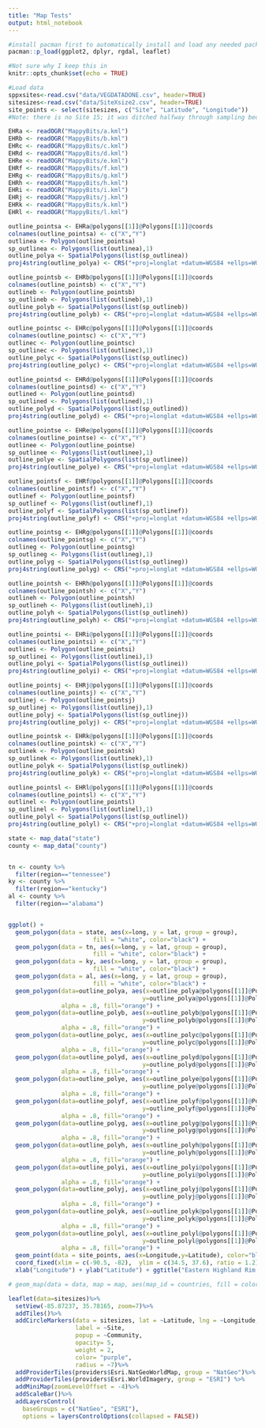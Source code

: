 ```yaml
---
title: "Map Tests"
output: html_notebook
---
```


```r
#install pacman first to automatically install and load any needed packages
pacman::p_load(ggplot2, dplyr, rgdal, leaflet)

#Not sure why I keep this in
knitr::opts_chunk$set(echo = TRUE)

#Load data
sppxsites<-read.csv("data/VEGDATADONE.csv", header=TRUE)
sitesizes<-read.csv("data/SiteXsize2.csv", header=TRUE)
site_points <- select(sitesizes, c("Site", "Latitude", "Longitude"))
#Note: there is no Site 15; it was ditched halfway through sampling because it was not independent from Site 14.
```

```r
EHRa <- readOGR("MappyBits/a.kml")
EHRb <- readOGR("MappyBits/b.kml")
EHRc <- readOGR("MappyBits/c.kml")
EHRd <- readOGR("MappyBits/d.kml")
EHRe <- readOGR("MappyBits/e.kml")
EHRf <- readOGR("MappyBits/f.kml")
EHRg <- readOGR("MappyBits/g.kml")
EHRh <- readOGR("MappyBits/h.kml")
EHRi <- readOGR("MappyBits/i.kml")
EHRj <- readOGR("MappyBits/j.kml")
EHRk <- readOGR("MappyBits/k.kml")
EHRl <- readOGR("MappyBits/l.kml")

outline_pointsa <- EHRa@polygons[[1]]@Polygons[[1]]@coords
colnames(outline_pointsa) <- c("X","Y")
outlinea <- Polygon(outline_pointsa)
sp_outlinea <- Polygons(list(outlinea),1)
outline_polya <- SpatialPolygons(list(sp_outlinea))
proj4string(outline_polya) <- CRS("+proj=longlat +datum=WGS84 +ellps=WGS84")

outline_pointsb <- EHRb@polygons[[1]]@Polygons[[1]]@coords
colnames(outline_pointsb) <- c("X","Y")
outlineb <- Polygon(outline_pointsb)
sp_outlineb <- Polygons(list(outlineb),1)
outline_polyb <- SpatialPolygons(list(sp_outlineb))
proj4string(outline_polyb) <- CRS("+proj=longlat +datum=WGS84 +ellps=WGS84")

outline_pointsc <- EHRc@polygons[[1]]@Polygons[[1]]@coords
colnames(outline_pointsc) <- c("X","Y")
outlinec <- Polygon(outline_pointsc)
sp_outlinec <- Polygons(list(outlinec),1)
outline_polyc <- SpatialPolygons(list(sp_outlinec))
proj4string(outline_polyc) <- CRS("+proj=longlat +datum=WGS84 +ellps=WGS84")

outline_pointsd <- EHRd@polygons[[1]]@Polygons[[1]]@coords
colnames(outline_pointsd) <- c("X","Y")
outlined <- Polygon(outline_pointsd)
sp_outlined <- Polygons(list(outlined),1)
outline_polyd <- SpatialPolygons(list(sp_outlined))
proj4string(outline_polyd) <- CRS("+proj=longlat +datum=WGS84 +ellps=WGS84")

outline_pointse <- EHRe@polygons[[1]]@Polygons[[1]]@coords
colnames(outline_pointse) <- c("X","Y")
outlinee <- Polygon(outline_pointse)
sp_outlinee <- Polygons(list(outlinee),1)
outline_polye <- SpatialPolygons(list(sp_outlinee))
proj4string(outline_polye) <- CRS("+proj=longlat +datum=WGS84 +ellps=WGS84")

outline_pointsf <- EHRf@polygons[[1]]@Polygons[[1]]@coords
colnames(outline_pointsf) <- c("X","Y")
outlinef <- Polygon(outline_pointsf)
sp_outlinef <- Polygons(list(outlinef),1)
outline_polyf <- SpatialPolygons(list(sp_outlinef))
proj4string(outline_polyf) <- CRS("+proj=longlat +datum=WGS84 +ellps=WGS84")

outline_pointsg <- EHRg@polygons[[1]]@Polygons[[1]]@coords
colnames(outline_pointsg) <- c("X","Y")
outlineg <- Polygon(outline_pointsg)
sp_outlineg <- Polygons(list(outlineg),1)
outline_polyg <- SpatialPolygons(list(sp_outlineg))
proj4string(outline_polyg) <- CRS("+proj=longlat +datum=WGS84 +ellps=WGS84")

outline_pointsh <- EHRh@polygons[[1]]@Polygons[[1]]@coords
colnames(outline_pointsh) <- c("X","Y")
outlineh <- Polygon(outline_pointsh)
sp_outlineh <- Polygons(list(outlineh),1)
outline_polyh <- SpatialPolygons(list(sp_outlineh))
proj4string(outline_polyh) <- CRS("+proj=longlat +datum=WGS84 +ellps=WGS84")

outline_pointsi <- EHRi@polygons[[1]]@Polygons[[1]]@coords
colnames(outline_pointsi) <- c("X","Y")
outlinei <- Polygon(outline_pointsi)
sp_outlinei <- Polygons(list(outlinei),1)
outline_polyi <- SpatialPolygons(list(sp_outlinei))
proj4string(outline_polyi) <- CRS("+proj=longlat +datum=WGS84 +ellps=WGS84")

outline_pointsj <- EHRj@polygons[[1]]@Polygons[[1]]@coords
colnames(outline_pointsj) <- c("X","Y")
outlinej <- Polygon(outline_pointsj)
sp_outlinej <- Polygons(list(outlinej),1)
outline_polyj <- SpatialPolygons(list(sp_outlinej))
proj4string(outline_polyj) <- CRS("+proj=longlat +datum=WGS84 +ellps=WGS84")

outline_pointsk <- EHRk@polygons[[1]]@Polygons[[1]]@coords
colnames(outline_pointsk) <- c("X","Y")
outlinek <- Polygon(outline_pointsk)
sp_outlinek <- Polygons(list(outlinek),1)
outline_polyk <- SpatialPolygons(list(sp_outlinek))
proj4string(outline_polyk) <- CRS("+proj=longlat +datum=WGS84 +ellps=WGS84")

outline_pointsl <- EHRl@polygons[[1]]@Polygons[[1]]@coords
colnames(outline_pointsl) <- c("X","Y")
outlinel <- Polygon(outline_pointsl)
sp_outlinel <- Polygons(list(outlinel),1)
outline_polyl <- SpatialPolygons(list(sp_outlinel))
proj4string(outline_polyl) <- CRS("+proj=longlat +datum=WGS84 +ellps=WGS84")
```

```r
state <- map_data("state")
county <- map_data("county")


tn <- county %>% 
  filter(region=="tennessee")
ky <- county %>% 
  filter(region=="kentucky")
al <- county %>% 
  filter(region=="alabama")


ggplot() +  
  geom_polygon(data = state, aes(x=long, y = lat, group = group),
                        fill = "white", color="black") +
  geom_polygon(data = tn, aes(x=long, y = lat, group = group),
                        fill = "white", color="black") +
  geom_polygon(data = ky, aes(x=long, y = lat, group = group),
                        fill = "white", color="black") +
  geom_polygon(data = al, aes(x=long, y = lat, group = group),
                        fill = "white", color="black") +
  geom_polygon(data=outline_polya, aes(x=outline_polya@polygons[[1]]@Polygons[[1]]@coords[,1],
                                      y=outline_polya@polygons[[1]]@Polygons[[1]]@coords[,2]),
               alpha = .8, fill="orange") +
  geom_polygon(data=outline_polyb, aes(x=outline_polyb@polygons[[1]]@Polygons[[1]]@coords[,1],
                                      y=outline_polyb@polygons[[1]]@Polygons[[1]]@coords[,2]),
               alpha = .8, fill="orange") +
  geom_polygon(data=outline_polyc, aes(x=outline_polyc@polygons[[1]]@Polygons[[1]]@coords[,1],
                                      y=outline_polyc@polygons[[1]]@Polygons[[1]]@coords[,2]),
               alpha = .8, fill="orange") +
  geom_polygon(data=outline_polyd, aes(x=outline_polyd@polygons[[1]]@Polygons[[1]]@coords[,1],
                                      y=outline_polyd@polygons[[1]]@Polygons[[1]]@coords[,2]),
               alpha = .8, fill="orange") +
  geom_polygon(data=outline_polye, aes(x=outline_polye@polygons[[1]]@Polygons[[1]]@coords[,1],
                                      y=outline_polye@polygons[[1]]@Polygons[[1]]@coords[,2]),
               alpha = .8, fill="orange") +
  geom_polygon(data=outline_polyf, aes(x=outline_polyf@polygons[[1]]@Polygons[[1]]@coords[,1],
                                      y=outline_polyf@polygons[[1]]@Polygons[[1]]@coords[,2]),
               alpha = .8, fill="orange") +
  geom_polygon(data=outline_polyg, aes(x=outline_polyg@polygons[[1]]@Polygons[[1]]@coords[,1],
                                      y=outline_polyg@polygons[[1]]@Polygons[[1]]@coords[,2]),
               alpha = .8, fill="orange") +
  geom_polygon(data=outline_polyh, aes(x=outline_polyh@polygons[[1]]@Polygons[[1]]@coords[,1],
                                      y=outline_polyh@polygons[[1]]@Polygons[[1]]@coords[,2]),
               alpha = .8, fill="orange") +
  geom_polygon(data=outline_polyi, aes(x=outline_polyi@polygons[[1]]@Polygons[[1]]@coords[,1],
                                      y=outline_polyi@polygons[[1]]@Polygons[[1]]@coords[,2]),
               alpha = .8, fill="orange") +
  geom_polygon(data=outline_polyj, aes(x=outline_polyj@polygons[[1]]@Polygons[[1]]@coords[,1],
                                      y=outline_polyj@polygons[[1]]@Polygons[[1]]@coords[,2]),
               alpha = .8, fill="orange") +
  geom_polygon(data=outline_polyk, aes(x=outline_polyk@polygons[[1]]@Polygons[[1]]@coords[,1],
                                      y=outline_polyk@polygons[[1]]@Polygons[[1]]@coords[,2]),
               alpha = .8, fill="orange") +
  geom_polygon(data=outline_polyl, aes(x=outline_polyl@polygons[[1]]@Polygons[[1]]@coords[,1],
                                      y=outline_polyl@polygons[[1]]@Polygons[[1]]@coords[,2]),
               alpha = .8, fill="orange") +
  geom_point(data = site_points, aes(x=Longitude,y=Latitude), color="black") +
  coord_fixed(xlim = c(-90.5, -82),  ylim = c(34.5, 37.6), ratio = 1.2) +
  xlab("Longitude") + ylab("Latitude") + ggtitle("Eastern Highland Rim subset (gold) and study sites")

# geom_map(data = data, map = map, aes(map_id = countries, fill = color)) 
```

```r
leaflet(data=sitesizes)%>%
  setView(-85.87237, 35.78165, zoom=7)%>% 
  addTiles()%>%
  addCircleMarkers(data = sitesizes, lat = ~Latitude, lng = ~Longitude,
                   label = ~Site,
                   popup = ~Community,
                   opacity= 5,
                   weight = 2,
                   color= "purple",
                   radius = ~7)%>%
  addProviderTiles(providers$Esri.NatGeoWorldMap, group = "NatGeo")%>%
  addProviderTiles(providers$Esri.WorldImagery, group = "ESRI") %>%
  addMiniMap(zoomLevelOffset = -4)%>%
  addScaleBar()%>%
  addLayersControl(
    baseGroups = c("NatGeo", "ESRI"),
    options = layersControlOptions(collapsed = FALSE))
```




















